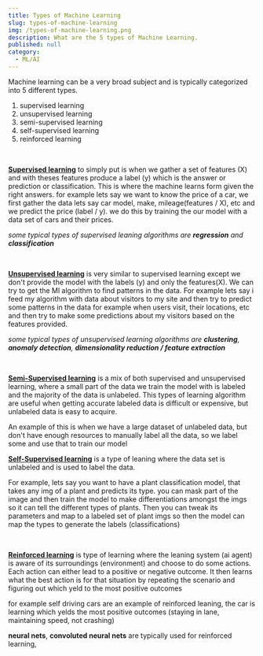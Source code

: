 ```yaml
---
title: Types of Machine Learning
slug: types-of-machine-learning
img: /types-of-machine-learning.png
description: What are the 5 types of Machine Learning.
published: null
category: 
  - ML/AI
---
```


Machine learning can be a very broad subject and is typically categorized into 5 different types. 

1. supervised learning  
2. unsupervised learning 
3. semi-supervised learning  
4. self-supervised learning  
5. reinforced learning 

<br/>

**<u>Supervised learning</u>** 
to simply put is when we gather a set of features (X) and with theses features produce a label (y) which is the answer or prediction or classification. This is where the machine learns form given the right answers. 
for example lets say we want to know the price of a car, we first gather the data lets say car model, make, mileage(features / X), etc and we predict the price (label / y).
we do this by training the our model with a data set of cars and their prices. 


*some typical types of supervised leaning algorithms are **regression** and **classification***

<br/>

**<u>Unsupervised learning</u>** is very similar to supervised learning except we don't provide the model with the labels (y) and only the features(X). We can try to get the 
Ml algorithm to find patterns in the data. For example lets say i feed my algorithm with data about visitors to my site and then try to predict some patterns in the data for example when users visit, their locations, etc and then try to make some predictions about my visitors based on the features provided.


*some typical types of unsupervised learning algorithms are **clustering**, **anomaly detection**, **dimensionality reduction / feature extraction***


<br/>

**<u>Semi-Supervised learning</u>** is a mix of both supervised and unsupervised learning, where a small part of the data we train the model with is labeled and the majority of the data is unlabeled. This types of learning algorithm are useful when getting accurate labeled data is difficult or expensive, but unlabeled data is easy to acquire.

An example of this is when we have a large dataset of unlabeled data, but don't have enough resources to manually label all the data, so we label some and use that to train our model
<br/>
 
**<u>Self-Supervised learning</u>** is a type of leaning where the data set is unlabeled and is used to label the data.

For example, lets say you want to have a plant classification model, that takes any img of a plant and predicts its type. you can mask part of the image and then train the model to make differentiations amongst the imgs so it can tell the different types of plants. Then you can tweak its parameters and map to a labeled set of plant imgs so then the model can map the types to generate the labels (classifications)

<br/>

**<u>Reinforced learning</u>** is type of learning where the leaning system (ai agent) is aware of its surroundings (environment) and choose to do some actions. Each action can either lead to a positive or negative outcome. It then learns what the best action is for that situation by repeating the scenario and figuring out which yeld to the most positive outcomes

for example self driving cars are an example of reinforced leaning, the car is learning which yelds the most positive outcomes (staying in lane, maintaining speed, not crashing)

**neural nets**, **convoluted neural nets** are typically used for reinforced learning,